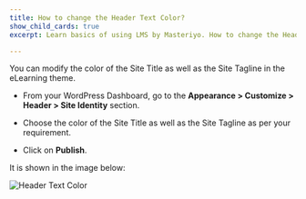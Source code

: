 ---
title: How to change the Header Text Color?
show_child_cards: true
excerpt: Learn basics of using LMS by Masteriyo. How to change the Header Text Color.

---

You can modify the color of the Site Title as well as the Site Tagline in the eLearning theme.

- From your WordPress Dashboard, go to the **Appearance > Customize > Header > Site Identity** section.

- Choose the color of the Site Title as well as the Site Tagline as per your requirement.

- Click on **Publish**.

It is shown in the image below:

![Header Text Color](https://user-images.githubusercontent.com/109593521/183408860-3a75ed71-1a60-4c54-b156-77fd947420ae.png)
